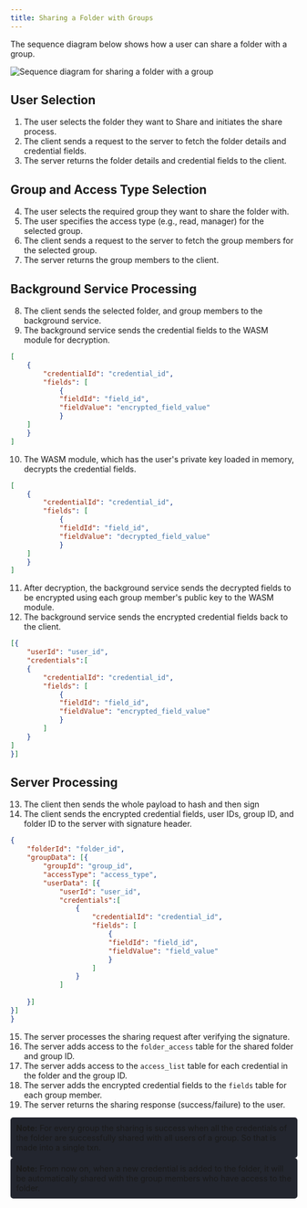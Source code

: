 ```yaml
---
title: Sharing a Folder with Groups
---
```



The sequence diagram below shows how a user can share a folder with a group.

<Image src={sharing} alt="Sequence diagram for sharing a folder with a group"/>

## User Selection

1. The user selects the folder they want to Share and initiates the share process.
2. The client sends a request to the server to fetch the folder details and credential fields.
3. The server returns the folder details and credential fields to the client.

## Group and Access Type Selection

4. The user selects the required group they want to share the folder with.
5. The user specifies the access type (e.g., read, manager) for the selected group.
6. The client sends a request to the server to fetch the group members for the selected group.
7. The server returns the group members to the client.

## Background Service Processing

8. The client sends the selected folder,  and group members to the background service.
9. The background service sends the credential fields to the WASM module for decryption.
```json
[
    {
        "credentialId": "credential_id",
        "fields": [
            {
            "fieldId": "field_id", 
            "fieldValue": "encrypted_field_value"
            }
    ]
    }
]
```
10. The WASM module, which has the user's private key loaded in memory, decrypts the credential fields.

```json
[
    {
        "credentialId": "credential_id",
        "fields": [
            {
            "fieldId": "field_id", 
            "fieldValue": "decrypted_field_value"
            }
    ]
    }
]
```
11. After decryption, the background service sends the decrypted fields to be encrypted using each group member's public key to the WASM module.
12. The background service sends the encrypted credential fields back to the client.
```json
[{
    "userId": "user_id",
    "credentials":[
    {
        "credentialId": "credential_id",
        "fields": [
            {
            "fieldId": "field_id", 
            "fieldValue": "encrypted_field_value"
            }
        ]
    }
]
}]
```

## Server Processing
13.  The client then sends the whole payload to hash and then sign
14. The client sends the encrypted credential fields, user IDs, group ID, and folder ID to the server with signature header.
``` json
{
    "folderId": "folder_id",
    "groupData": [{
        "groupId": "group_id",
        "accessType": "access_type",
        "userData": [{
            "userId": "user_id",
            "credentials":[
                {
                    "credentialId": "credential_id",
                    "fields": [
                        {
                        "fieldId": "field_id", 
                        "fieldValue": "field_value"
                        }
                    ]
                }
            ]
        
    }]
}]
}
```
15. The server processes the sharing request after verifying the signature.
16. The server adds access to the `folder_access` table for the shared folder and group ID.
17. The server adds access to the `access_list` table for each credential in the folder and the group ID.
18. The server adds the encrypted credential fields to the `fields` table for each group member.
19. The server returns the sharing response (success/failure) to the user.
<div style="background-color: #23262f; padding: 10px; border-radius: 5px;">
<strong>Note:</strong>
For every group the sharing is success when all the credentials of the folder are successfully shared with all users of a group. So that is made into a single txn.
</div>

<div style="background-color: #23262f; padding: 10px; border-radius: 5px;">
<strong>Note:</strong>
From now on, when a new credential is added to the folder, it will be automatically shared with the group members who have access to the folder.
</div>